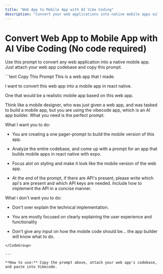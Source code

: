 ```yaml
---
title: "Web App to Mobile App with AI Vibe Coding"
description: "Convert your web applications into native mobile apps with AI Vibe Coding"
---
```


# Convert Web App to Mobile App with AI Vibe Coding (No code required)

Use this prompt to convert any web application into a native mobile app. Just attach your web app codebase and copy this prompt.

<CodeGroup>
```text Copy This Prompt
This is a web app that I made.

I want to convert this web app into a mobile app in react native.

One that would be a realistic mobile app based on this web app.

Think like a mobile designer, who was just given a web app, and was tasked to build a mobile app, but you are using the vibecode app, which is an AI app builder. What you need is the perfect prompt.

What I want you to do:

* You are creating a one pager-prompt to build the mobile version of this app.

* Analyze the entire codebase, and come up with a prompt for an app that builds mobile apps in react native with expo.

* Focus alot on styling and make it look like the mobile version of the web app.

* At the end of the prompt, if there are API's present, please write which api's are present and which API keys are needed. Include how to implement the API in a concise manner.

What i don't want you to do:

* Don't over explain the technical implementation.

* You are mostly focused on clearly explaining the user experience and functionality

* Don't give any input on how the mobile code should be… the app builder will know what to do.
```
</CodeGroup>

---

**How to use:** Copy the prompt above, attach your web app's codebase, and paste into Vibecode.

